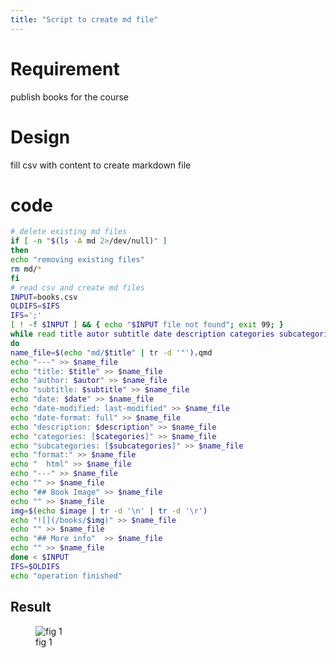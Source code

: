 ```yaml
---
title: "Script to create md file"
---
```


# Requirement

publish books for the course

# Design

fill csv with content to create markdown file

# code

```bash
# delete existing md files
if [ -n "$(ls -A md 2>/dev/null)" ]
then
echo "removing existing files"
rm md/*
fi
# read csv and create md files
INPUT=books.csv
OLDIFS=$IFS
IFS=';'
[ ! -f $INPUT ] && { echo "$INPUT file not found"; exit 99; }
while read title autor subtitle date description categories subcategories image
do
name_file=$(echo "md/$title" | tr -d '"').qmd
echo "---" >> $name_file
echo "title: $title" >> $name_file
echo "author: $autor" >> $name_file
echo "subtitle: $subtitle" >> $name_file
echo "date: $date" >> $name_file
echo "date-modified: last-modified" >> $name_file
echo "date-format: full" >> $name_file
echo "description: $description" >> $name_file
echo "categories: [$categories]" >> $name_file
echo "subcategories: [$subcategories]" >> $name_file
echo "format:" >> $name_file
echo "  html" >> $name_file
echo "---" >> $name_file
echo "" >> $name_file
echo "## Book Image" >> $name_file
echo "" >> $name_file
img=$(echo $image | tr -d '\n' | tr -d '\r')
echo "![](/books/$img)" >> $name_file
echo "" >> $name_file
echo "## More info"  >> $name_file
echo "" >> $name_file
done < $INPUT
IFS=$OLDIFS
echo "operation finished"

```

## Result

![fig 1](../images/filesmd.PNG)